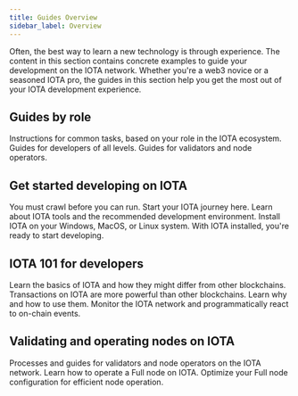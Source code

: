 ```yaml
---
title: Guides Overview
sidebar_label: Overview
---
```


Often, the best way to learn a new technology is through experience. The content in this section contains concrete examples to guide your development on the IOTA network. Whether you're a web3 novice or a seasoned IOTA pro, the guides in this section help you get the most out of your IOTA development experience.

## Guides by role

Instructions for common tasks, based on your role in the IOTA ecosystem.
<Cards>
<Card title="Developer guides" href="/developer">
Guides for developers of all levels.
</Card>
<Card title="Operator guides" href="/operator">
Guides for validators and node operators.
</Card>
</Cards>

## Get started developing on IOTA

You must crawl before you can run. Start your IOTA journey here.
<Cards>
<Card title="Environment setup" href="/developer/getting-started/iota-environment">
Learn about IOTA tools and the recommended development environment.
</Card>
<Card title="Install IOTA" href="/developer/getting-started/iota-install">
Install IOTA on your Windows, MacOS, or Linux system.
</Card>
<Card title="Your first app on IOTA" href="/developer/getting-started/first-app">
With IOTA installed, you're ready to start developing.
</Card>
</Cards>

## IOTA 101 for developers

Learn the basics of IOTA and how they might differ from other blockchains.
<Cards>
<Card title="Transactions on IOTA" href="/developer/iota-101/building-ptb">
Transactions on IOTA are more powerful than other blockchains. Learn why and how to use them.
</Card>
<Card title="Access time on chain" href="/developer/iota-101/access-time">
</Card>
<Card title="Using events" href="/developer/iota-101/using-events">
Monitor the IOTA network and programmatically react to on-chain events.
</Card>
</Cards>

## Validating and operating nodes on IOTA

Processes and guides for validators and node operators on the IOTA network.
<Cards>
<Card title="Validator configuration" href="/operator/validator-config">
</Card>
<Card title="Run a IOTA Full node" href="/operator/iota-full-node">
Learn how to operate a Full node on IOTA.
</Card>
<Card title="Full node data management" href="/operator/data-management">
Optimize your Full node configuration for efficient node operation.
</Card>
</Cards>
